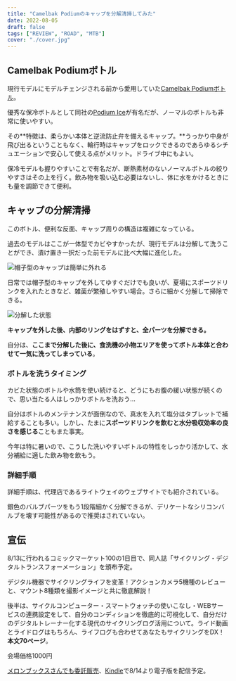 ```yaml
---
title: "Camelbak Podiumのキャップを分解清掃してみた"
date: 2022-08-05
draft: false
tags: ["REVIEW", "ROAD", "MTB"]
cover: "./cover.jpg"
---
```


## Camelbak Podiumボトル

<Amzn asin="B07HGTKSXC" />

現行モデルにモデルチェンジされる前から愛用していた[Camelbak Podiumボトル](https://amzn.to/3zxAJ7d)。

優秀な保冷ボトルとして同社の[Podium Ice](https://amzn.to/3SnDAIo)が有名だが、ノーマルのボトルも非常に使いやすい。

その**特徴は、柔らかい本体と逆流防止弁を備えるキャップ。**うっかり中身が飛び出るということもなく、輪行時はキャップをロックできるのであらゆるシチュエーションで安心して使える点がメリット。ドライブ中にもよい。

保冷モデルも握りやすいことで有名だが、断熱素材のないノーマルボトルの絞りやすさはその上を行く。飲み物を吸い込む必要はないし、体に水をかけるときにも量を調節できて便利。

## キャップの分解清掃

このボトル、便利な反面、キャップ周りの構造は複雑になっている。

過去のモデルはここが一体型でカビやすかったが、現行モデルは分解して洗うことができ、漬け置き一択だった前モデルに比べ大幅に進化した。

![帽子型のキャップは簡単に外れる](./start.jpg)

日常では帽子型のキャップを外してゆすぐだけでも良いが、夏場にスポーツドリンクを入れたときなど、雑菌が繁殖しやすい場合。さらに細かく分解して掃除できる。

![分解した状態](./parts.jpg)

**キャップを外した後、内部のリングをはずすと、全パーツを分解できる。**

自分は、**ここまで分解した後に、食洗機の小物エリアを使ってボトル本体と合わせて一気に洗ってしまっている**。

### ボトルを洗うタイミング

カビた状態のボトルや水筒を使い続けると、どうにもお腹の緩い状態が続くので、思い当たる人はしっかりボトルを洗おう…

自分はボトルのメンテナンスが面倒なので、真水を入れて塩分はタブレットで補給することも多い。しかし、たまに**スポーツドリンクを飲むと水分吸収効率の良さを感じる**こともまた事実。

今年は特に暑いので、こうした洗いやすいボトルの特性をしっかり活かして、水分補給に適した飲み物を飲もう。

<Amzn asin="B07HGTKSXC" />

### 詳細手順

詳細手順は、代理店であるライトウェイのウェブサイトでも紹介されている。

銀色のバルブパーツをもう1段階細かく分解できるが、デリケートなシリコンバルブを壊す可能性があるので推奨はされていない。

<LinkCard url="https://www.riteway-jp.com/itemblog/%E3%83%96%E3%83%A9%E3%83%B3%E3%83%89-23631/2019/05/_kamata" />

## 宣伝

8/13に行われるコミックマーケット100の1日目で、同人誌「サイクリング・デジタルトランスフォーメーション」を頒布予定。

<LinkCard url="https://www.gensobunya.net/c100/" />

デジタル機器でサイクリングライフを変革！アクションカメラ5機種のレビューと、マウント8種類を撮影イメージと共に徹底解説！

後半は、サイクルコンピューター・スマートウォッチの使いこなし・WEBサービスの連携設定をして、自分のコンディションを徹底的に可視化して、自分だけのデジタルトレーナー化する現代のサイクリングログ活用について。ライド動画とライドログはもちろん、ライフログも合わせてあなたもサイクリングをDX！\
**本文70ページ**。

会場価格1000円

[メロンブックスさんでも委託販売](https://www.melonbooks.co.jp/detail/detail.php?product_id=1579831)、[Kindle](https://amzn.to/3Q9oepq)で8/14より電子版を配信予定。

<LinkCard url="https://www.melonbooks.co.jp/detail/detail.php?product_id=1579831" />

<Amzn asin="B0B8VVTTSJ" />
